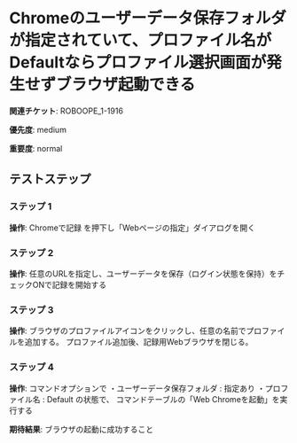 # Chromeのユーザーデータ保存フォルダが指定されていて、プロファイル名がDefaultならプロファイル選択画面が発生せずブラウザ起動できる

**関連チケット**: ROBOOPE_1-1916

**優先度**: medium

**重要度**: normal

## テストステップ

### ステップ 1

**操作**: Chromeで記録 を押下し「Webページの指定」ダイアログを開く

### ステップ 2

**操作**: 任意のURLを指定し、ユーザーデータを保存（ログイン状態を保持）をチェックONで記録を開始する

### ステップ 3

**操作**: ブラウザのプロファイルアイコンをクリックし、任意の名前でプロファイルを追加する。
プロファイル追加後、記録用Webブラウザを閉じる。

### ステップ 4

**操作**: コマンドオプションで
・ユーザーデータ保存フォルダ : 指定あり
・プロファイル名 : Default
の状態で、
コマンドテーブルの「Web Chromeを起動」を実行する

**期待結果**:
ブラウザの起動に成功すること


